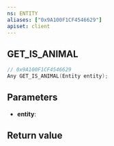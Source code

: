 ```yaml
---
ns: ENTITY
aliases: ["0x9A100F1CF4546629"]
apiset: client
---
```

## GET_IS_ANIMAL

```c
// 0x9A100F1CF4546629
Any GET_IS_ANIMAL(Entity entity);
```


## Parameters
* **entity**:

## Return value